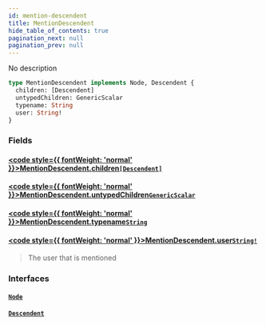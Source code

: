 ```yaml
---
id: mention-descendent
title: MentionDescendent
hide_table_of_contents: true
pagination_next: null
pagination_prev: null
---
```








No description

```graphql
type MentionDescendent implements Node, Descendent {
  children: [Descendent]
  untypedChildren: GenericScalar
  typename: String
  user: String!
}
```


### Fields

#### [<code style={{ fontWeight: 'normal' }}>MentionDescendent.<b>children</b></code>](#)<Bullet />[`[Descendent]`](/docs/schemas/mikro/interfaces/descendent) <Badge class="secondary" text="list"/> <Badge class="secondary" text="interface"/>
> 
> 

#### [<code style={{ fontWeight: 'normal' }}>MentionDescendent.<b>untypedChildren</b></code>](#)<Bullet />[`GenericScalar`](/docs/schemas/mikro/scalars/generic-scalar) <Badge class="secondary" text="scalar"/>
> 
> 

#### [<code style={{ fontWeight: 'normal' }}>MentionDescendent.<b>typename</b></code>](#)<Bullet />[`String`](/docs/schemas/mikro/scalars/string) <Badge class="secondary" text="scalar"/>
> 
> 

#### [<code style={{ fontWeight: 'normal' }}>MentionDescendent.<b>user</b></code>](#)<Bullet />[`String!`](/docs/schemas/mikro/scalars/string) <Badge class="secondary" text="non-null"/> <Badge class="secondary" text="scalar"/>
> The user that is mentioned
> 

### Interfaces

#### [`Node`](/docs/schemas/mikro/interfaces/node) <Badge class="secondary" text="interface"/>
> 
> 

#### [`Descendent`](/docs/schemas/mikro/interfaces/descendent) <Badge class="secondary" text="interface"/>
> 
> 





